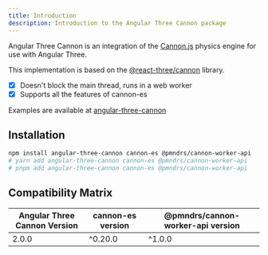 ```yaml
---
title: Introduction
description: Introduction to the Angular Three Cannon package
---
```


Angular Three Cannon is an integration of the [Cannon.js](https://github.com/pmndrs/cannon-es) physics engine for use with Angular Three.

This implementation is based on the [@react-three/cannon](https://github.com/pmndrs/use-cannon) library.

- [x] Doesn't block the main thread, runs in a web worker
- [x] Supports all the features of cannon-es

Examples are available at [angular-three-cannon](https://demo.angularthree.org/cannon)

## Installation

```sh
npm install angular-three-cannon cannon-es @pmndrs/cannon-worker-api
# yarn add angular-three-cannon cannon-es @pmndrs/cannon-worker-api
# pnpm add angular-three-cannon cannon-es @pmndrs/cannon-worker-api
```

## Compatibility Matrix

| Angular Three Cannon Version | cannon-es version | @pmndrs/cannon-worker-api version |
| ---------------------------- | ----------------- | --------------------------------- |
| 2.0.0               | ^0.20.0            | ^1.0.0                    |

